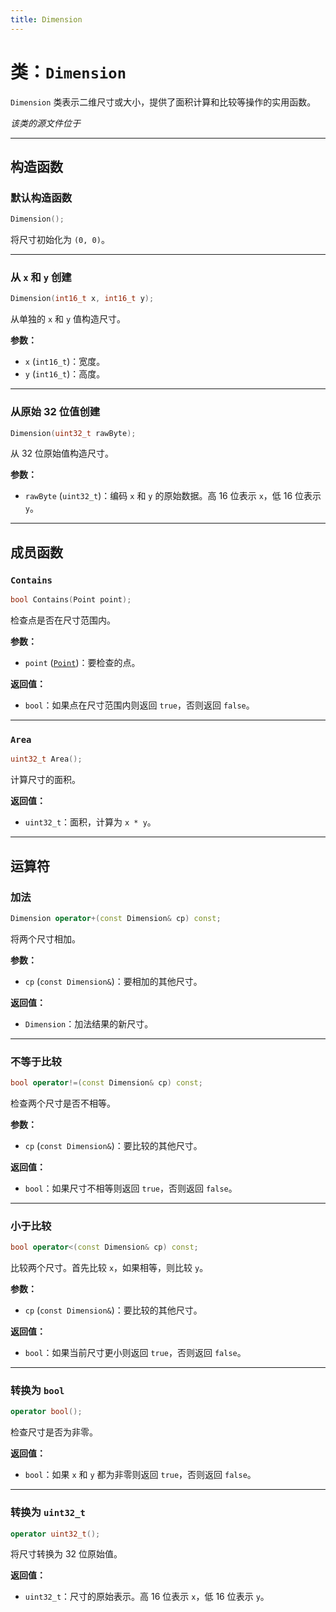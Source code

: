 ```yaml
---
title: Dimension
---
```


# 类：`Dimension`

`Dimension` 类表示二维尺寸或大小，提供了面积计算和比较等操作的实用函数。

*该类的源文件位于 <GithubLink path="os/framework/Dimension.h"/>*

---

## 构造函数

### 默认构造函数
```cpp
Dimension();
```

将尺寸初始化为 `(0, 0)`。

---

### 从 `x` 和 `y` 创建
```cpp
Dimension(int16_t x, int16_t y);
```

从单独的 `x` 和 `y` 值构造尺寸。

**参数：**
- `x` (`int16_t`)：宽度。
- `y` (`int16_t`)：高度。

---

### 从原始 32 位值创建
```cpp
Dimension(uint32_t rawByte);
```

从 32 位原始值构造尺寸。

**参数：**
- `rawByte` (`uint32_t`)：编码 `x` 和 `y` 的原始数据。高 16 位表示 `x`，低 16 位表示 `y`。

---

## 成员函数

### `Contains`
```cpp
bool Contains(Point point);
```

检查点是否在尺寸范围内。

**参数：**
- `point` ([`Point`](./Point/))：要检查的点。

**返回值：**
- `bool`：如果点在尺寸范围内则返回 `true`，否则返回 `false`。

---

### `Area`
```cpp
uint32_t Area();
```

计算尺寸的面积。

**返回值：**
- `uint32_t`：面积，计算为 `x * y`。

---

## 运算符

### 加法
```cpp
Dimension operator+(const Dimension& cp) const;
```

将两个尺寸相加。

**参数：**
- `cp` (`const Dimension&`)：要相加的其他尺寸。

**返回值：**
- `Dimension`：加法结果的新尺寸。

---

### 不等于比较
```cpp
bool operator!=(const Dimension& cp) const;
```

检查两个尺寸是否不相等。

**参数：**
- `cp` (`const Dimension&`)：要比较的其他尺寸。

**返回值：**
- `bool`：如果尺寸不相等则返回 `true`，否则返回 `false`。

---

### 小于比较
```cpp
bool operator<(const Dimension& cp) const;
```

比较两个尺寸。首先比较 `x`，如果相等，则比较 `y`。

**参数：**
- `cp` (`const Dimension&`)：要比较的其他尺寸。

**返回值：**
- `bool`：如果当前尺寸更小则返回 `true`，否则返回 `false`。

---

### 转换为 `bool`
```cpp
operator bool();
```

检查尺寸是否为非零。

**返回值：**
- `bool`：如果 `x` 和 `y` 都为非零则返回 `true`，否则返回 `false`。

---

### 转换为 `uint32_t`
```cpp
operator uint32_t();
```

将尺寸转换为 32 位原始值。

**返回值：**
- `uint32_t`：尺寸的原始表示。高 16 位表示 `x`，低 16 位表示 `y`。
``` 